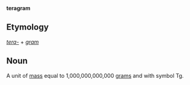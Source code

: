 '''teragram'''

==Etymology==

''[[tera-]]'' + ''[[gram]]''

==Noun==

A unit of [[mass]] equal to 1,000,000,000,000 [[gram]]s and with symbol Tg.